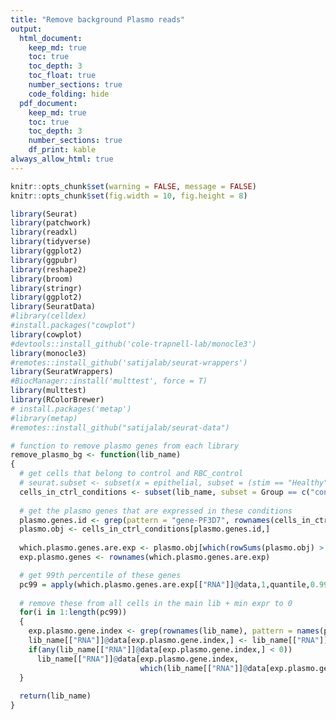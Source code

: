```yaml
---
title: "Remove background Plasmo reads"
output:
  html_document:
    keep_md: true
    toc: true
    toc_depth: 3
    toc_float: true
    number_sections: true
    code_folding: hide
  pdf_document:
    keep_md: true
    toc: true
    toc_depth: 3
    number_sections: true
    df_print: kable
always_allow_html: true
---
```



```r
knitr::opts_chunk$set(warning = FALSE, message = FALSE) 
knitr::opts_chunk$set(fig.width = 10, fig.height = 8) 
```

```r
library(Seurat)
library(patchwork)
library(readxl)
library(tidyverse)
library(ggplot2)
library(ggpubr)
library(reshape2)
library(broom)
library(stringr)
library(ggplot2)
library(SeuratData)
#library(celldex)
#install.packages("cowplot")
library(cowplot)
#devtools::install_github('cole-trapnell-lab/monocle3')
library(monocle3)
#remotes::install_github('satijalab/seurat-wrappers')
library(SeuratWrappers)
#BiocManager::install('multtest', force = T)
library(multtest)
library(RColorBrewer)
# install.packages('metap')
#library(metap)
#remotes::install_github("satijalab/seurat-data")

```


<!-- ```{r} -->

<!-- # EXP1_l2 <- readRDS("Jan27analysis/EXP1_l2_res0.9.rds") -->
<!-- # EXP2_l1 <- readRDS("Jan27analysis/EXP2_l1_res0.9.rds") -->
<!-- # EXP2_l2 <- readRDS("Jan27analysis/EXP2_l2_res0.9.rds") -->
<!-- # EXP2_l3 <- readRDS("Jan27analysis/EXP2_l3_res0.9.rds") -->
<!-- file_1_l1 = list.files("robjects/",pattern = "^dual_EXP1_l1.*\\_cellbender.rds$") -->
<!-- file_1_l2 = list.files("robjects/",pattern = "^dual_EXP1_l2.*\\_cellbender.rds$") -->
<!-- file_2_l1 = list.files("robjects/",pattern = "^dual_EXP2_l1.*\\_cellbender.rds$") -->
<!-- file_2_l2 = list.files("robjects/",pattern = "^dual_EXP2_l2_reseq.*\\_cellbender.rds$") -->
<!-- file_2_l3 = list.files("robjects/",pattern = "^dual_EXP2_l3.*\\_cellbender.rds$") -->

<!-- EXP1_l1 <- readRDS(paste0("robjects/",file_1_l1)) -->
<!-- EXP1_l2 <- readRDS(paste0("robjects/",file_1_l2)) -->
<!-- EXP2_l1 <- readRDS(paste0("robjects/",file_2_l1)) -->
<!-- EXP2_l2 <- readRDS(paste0("robjects/",file_2_l2)) -->
<!-- EXP2_l3 <- readRDS(paste0("robjects/",file_2_l3)) -->
<!-- ``` -->

```r
# function to remove plasmo genes from each library
remove_plasmo_bg <- function(lib_name)
{
  # get cells that belong to control and RBC_control
  # seurat.subset <- subset(x = epithelial, subset = (stim == "Healthy" & stim == "Others") & (another_condition == "Ambigious"))
  cells_in_ctrl_conditions <- subset(lib_name, subset = Group == c("control","RBC_control"))
  
  # get the plasmo genes that are expressed in these conditions
  plasmo.genes.id <- grep(pattern = "gene-PF3D7", rownames(cells_in_ctrl_conditions))
  plasmo.obj <- cells_in_ctrl_conditions[plasmo.genes.id,]
  
  which.plasmo.genes.are.exp <- plasmo.obj[which(rowSums(plasmo.obj) > 0),]
  exp.plasmo.genes <- rownames(which.plasmo.genes.are.exp)

  # get 99th percentile of these genes
  pc99 = apply(which.plasmo.genes.are.exp[["RNA"]]@data,1,quantile,0.99)
  
  # remove these from all cells in the main lib + min expr to 0
  for(i in 1:length(pc99))
  {
    exp.plasmo.gene.index <- grep(rownames(lib_name), pattern = names(pc99)[i])
    lib_name[["RNA"]]@data[exp.plasmo.gene.index,] <- lib_name[["RNA"]]@data[exp.plasmo.gene.index,] - pc99[i]
    if(any(lib_name[["RNA"]]@data[exp.plasmo.gene.index,] < 0))
      lib_name[["RNA"]]@data[exp.plasmo.gene.index,
                             which(lib_name[["RNA"]]@data[exp.plasmo.gene.index,] < 0)] <- 0
  }
  
  return(lib_name)
}
```

<!-- ```{r} -->
<!-- # EXP1_l1 remove bg genes -->
<!-- EXP1_l1_remove_bg <- remove_plasmo_bg(lib_name = EXP1_l1) -->

<!-- plasmo.genes.id <- grep(pattern = "gene-PF3D7", rownames(EXP1_l1_remove_bg)) -->

<!-- EXP1_l1_remove_bg[["percent.plasmo"]] <- PercentageFeatureSet(EXP1_l1_remove_bg, pattern="^gene-PF3D7-") -->

<!-- ggplot(EXP1_l1_remove_bg@meta.data, aes(x = percent.plasmo)) +  -->
<!--   geom_histogram(binwidth = 1) + -->
<!--   facet_wrap( ~ donor_id) -->

<!-- range(EXP1_l1_remove_bg$percent.plasmo) -->

<!-- ggplot(EXP1_l1_remove_bg@meta.data, aes(x = percent.plasmo)) +  -->
<!--   geom_histogram(binwidth = 1) + -->
<!--   scale_y_log10() + -->
<!--   facet_wrap( ~ Group) -->

<!-- ``` -->


<!-- ```{r} -->
<!-- # EXP1_l2 remove bg genes -->
<!-- EXP1_l2_remove_bg <- remove_plasmo_bg(lib_name = EXP1_l2) -->

<!-- plasmo.genes.id <- grep(pattern = "gene-PF3D7", rownames(EXP1_l2_remove_bg)) -->

<!-- EXP1_l2_remove_bg[["percent.plasmo"]] <- PercentageFeatureSet(EXP1_l2_remove_bg, pattern="^gene-PF3D7-") -->

<!-- ggplot(EXP1_l2_remove_bg@meta.data, aes(x = percent.plasmo)) +  -->
<!--   geom_histogram(binwidth = 1) + -->
<!--   facet_wrap( ~ donor_id) -->

<!-- range(EXP1_l2_remove_bg$percent.plasmo) -->

<!-- ggplot(EXP1_l2_remove_bg@meta.data, aes(x = percent.plasmo)) +  -->
<!--   geom_histogram(binwidth = 1) + -->
<!--   scale_y_log10() + -->
<!--   facet_wrap( ~ Group) -->

<!-- ``` -->


<!-- ```{r} -->
<!-- # EXP2_l1 remove bg genes -->
<!-- EXP2_l1_remove_bg <- remove_plasmo_bg(lib_name = EXP2_l1) -->

<!-- plasmo.genes.id <- grep(pattern = "gene-PF3D7", rownames(EXP2_l1_remove_bg)) -->

<!-- EXP2_l1_remove_bg[["percent.plasmo"]] <- PercentageFeatureSet(EXP2_l1_remove_bg, pattern="^gene-PF3D7-") -->

<!-- ggplot(EXP2_l1_remove_bg@meta.data, aes(x = percent.plasmo)) +  -->
<!--   geom_histogram(binwidth = 1) + -->
<!--   facet_wrap( ~ donor_id) -->

<!-- range(EXP2_l1_remove_bg$percent.plasmo) -->

<!-- ggplot(EXP2_l1_remove_bg@meta.data, aes(x = percent.plasmo)) +  -->
<!--   geom_histogram(binwidth = 1) + -->
<!--   scale_y_log10() + -->
<!--   facet_wrap( ~ Group) -->

<!-- ``` -->

<!-- ```{r} -->
<!-- # EXP2_l2 remove bg genes -->
<!-- EXP2_l2_remove_bg <- remove_plasmo_bg(lib_name = EXP2_l2) -->

<!-- plasmo.genes.id <- grep(pattern = "gene-PF3D7", rownames(EXP2_l2_remove_bg)) -->

<!-- EXP2_l2_remove_bg[["percent.plasmo"]] <- PercentageFeatureSet(EXP2_l2_remove_bg, pattern="^gene-PF3D7-") -->

<!-- ggplot(EXP2_l2_remove_bg@meta.data, aes(x = percent.plasmo)) +  -->
<!--   geom_histogram(binwidth = 1) + -->
<!--   facet_wrap( ~ donor_id) -->

<!-- range(EXP2_l2_remove_bg$percent.plasmo) -->

<!-- ggplot(EXP2_l2_remove_bg@meta.data, aes(x = percent.plasmo)) +  -->
<!--   geom_histogram(binwidth = 1) + -->
<!--   scale_y_log10() + -->
<!--   facet_wrap( ~ Group) -->

<!-- ``` -->


<!-- ```{r} -->
<!-- # EXP2_l3 remove bg genes -->
<!-- EXP2_l3_remove_bg <- remove_plasmo_bg(lib_name = EXP2_l3) -->

<!-- plasmo.genes.id <- grep(pattern = "gene-PF3D7", rownames(EXP2_l3_remove_bg)) -->

<!-- EXP2_l3_remove_bg[["percent.plasmo"]] <- PercentageFeatureSet(EXP2_l3_remove_bg, pattern="^gene-PF3D7-") -->

<!-- ggplot(EXP2_l3_remove_bg@meta.data, aes(x = percent.plasmo)) +  -->
<!--   geom_histogram(binwidth = 1) + -->
<!--   facet_wrap( ~ donor_id) -->

<!-- range(EXP2_l3_remove_bg$percent.plasmo) -->

<!-- ggplot(EXP2_l3_remove_bg@meta.data, aes(x = percent.plasmo)) +  -->
<!--   geom_histogram(binwidth = 1) + -->
<!--   scale_y_log10() + -->
<!--   facet_wrap( ~ Group) -->

<!-- ``` -->

